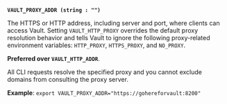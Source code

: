 <a id="standard-vault_proxy_addr" /><br />

**`VAULT_PROXY_ADDR (string : "")`**

The HTTPS or HTTP address, including server and port, where clients can access
Vault. Setting `VAULT_HTTP_PROXY` overrides the default proxy resolution
behavior and tells Vault to ignore the following proxy-related environment
variables: `HTTP_PROXY`, `HTTPS_PROXY`, and `NO_PROXY`.

**Preferred over `VAULT_HTTP_ADDR`**.

All CLI requests resolve the specified proxy and you cannot exclude domains from
consulting the proxy server.

**Example**: `export VAULT_PROXY_ADDR="https://gohereforvault:8200"`

<br />

